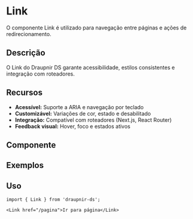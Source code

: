
<Meta of={LinkStories} component={Link}/>

# Link

O componente Link é utilizado para navegação entre páginas e ações de redirecionamento.

## Descrição
O Link do Draupnir DS garante acessibilidade, estilos consistentes e integração com roteadores.

## Recursos
- **Acessível:** Suporte a ARIA e navegação por teclado
- **Customizável:** Variações de cor, estado e desabilitado
- **Integração:** Compatível com roteadores (Next.js, React Router)
- **Feedback visual:** Hover, foco e estados ativos

## Componente
<Primary />
<Controls />

## Exemplos
<Canvas>
  <Story of={LinkStories.Primary} />
  <Story of={LinkStories.Disabled} />
  <Story of={LinkStories.Dark} />
</Canvas>

## Uso

```tsx
import { Link } from 'draupnir-ds';

<Link href="/pagina">Ir para página</Link>
```

